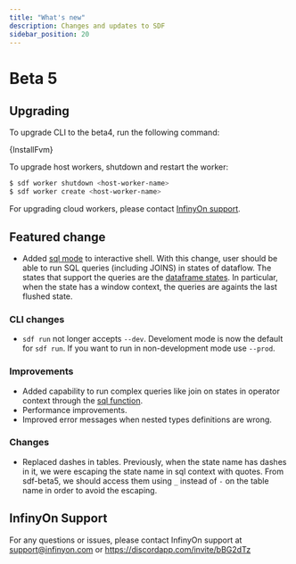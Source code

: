 ```yaml
---
title: "What's new"
description: Changes and updates to SDF
sidebar_position: 20
---
```



# Beta 5

## Upgrading 

To upgrade CLI to the beta4, run the following command:

<CodeBlock language="bash">{InstallFvm}</CodeBlock>

To upgrade host workers, shutdown and restart the worker:

```bash
$ sdf worker shutdown <host-worker-name>
$ sdf worker create <host-worker-name>
```

For upgrading cloud workers, please contact [InfinyOn support](#infinyon-support).

## Featured change

- Added [sql mode] to interactive shell. With this change, user should be able to run SQL queries (including JOINS) in states of dataflow. The states that support the queries are the [dataframe states]. In particular, when the state has a window context, the queries are againts the last flushed state.

### CLI changes

- `sdf run` not longer accepts `--dev`. Develoment mode is now the default for `sdf run`. If you want to run in non-development mode use `--prod`.

### Improvements

- Added capability to run complex queries like join on states in operator context through the [sql function].
- Performance improvements.
- Improved error messages when nested types definitions are wrong.

### Changes
- Replaced dashes in tables. Previously, when the state name has dashes in it, we were escaping the state name in sql context with quotes. From sdf-beta5, we should access them using `_` instead of `-` on the table name in order to avoid the escaping.

## InfinyOn Support

For any questions or issues, please contact InfinyOn support at support@infinyon.com  or https://discordapp.com/invite/bBG2dTz

[sql mode]: cli/run.mdx#sql-mode
[sql function]: concepts/state-dataframe.mdx#sql-function
[dataframe states]: concepts/state-dataframe.mdx